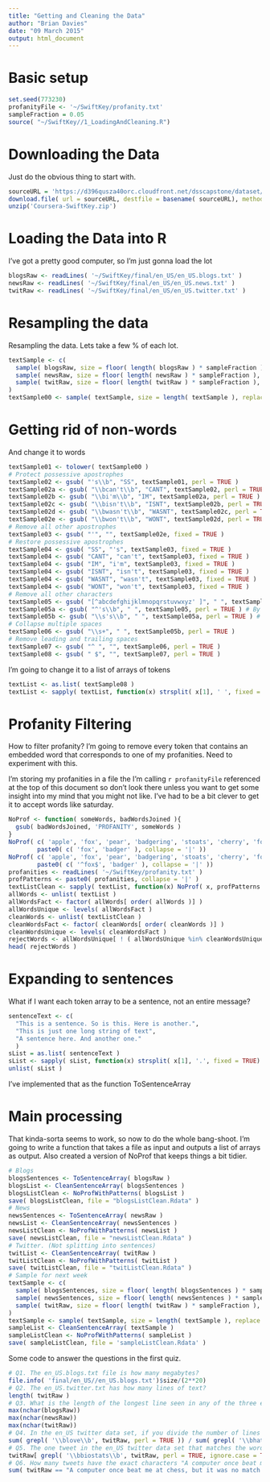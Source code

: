 ```yaml
---
title: "Getting and Cleaning the Data"
author: "Brian Davies"
date: "09 March 2015"
output: html_document
---
```


# Basic setup

```r
set.seed(773230)
profanityFile <- '~/SwiftKey/profanity.txt'
sampleFraction = 0.05
source( "~/SwiftKey//1_LoadingAndCleaning.R")
```

# Downloading the Data

Just do the obvious thing to start with.

```r
sourceURL = 'https://d396qusza40orc.cloudfront.net/dsscapstone/dataset/Coursera-SwiftKey.zip'
download.file( url = sourceURL, destfile = basename( sourceURL), method = 'curl' )
unzip('Coursera-SwiftKey.zip')
```

# Loading the Data into R

I've got a pretty good computer, so I'm just gonna load the lot

```r
blogsRaw <- readLines( '~/SwiftKey/final/en_US/en_US.blogs.txt' )
newsRaw <- readLines( '~/SwiftKey/final/en_US/en_US.news.txt' )
twitRaw <- readLines( '~/SwiftKey/final/en_US/en_US.twitter.txt' )
```

# Resampling the data

Resampling the data. Lets take a few % of each lot.

```r
textSample <- c(
  sample( blogsRaw, size = floor( length( blogsRaw ) * sampleFraction ), replace = FALSE ),
  sample( newsRaw, size = floor( length( newsRaw ) * sampleFraction ), replace = FALSE ),
  sample( twitRaw, size = floor( length( twitRaw ) * sampleFraction ), replace = FALSE )
)
textSample00 <- sample( textSample, size = length( textSample ), replace = FALSE )
```

# Getting rid of non-words

And change it to words

```r
textSample01 <- tolower( textSample00 )
# Protect possessive apostrophes
textSample02 <- gsub( "'s\\b", "SS", textSample01, perl = TRUE )
textSample02a <- gsub( "\\bcan't\\b", "CANT", textSample02, perl = TRUE )
textSample02b <- gsub( "\\bi'm\\b", "IM", textSample02a, perl = TRUE )
textSample02c <- gsub( "\\bisn't\\b", "ISNT", textSample02b, perl = TRUE )
textSample02d <- gsub( "\\bwasn't\\b", "WASNT", textSample02c, perl = TRUE )
textSample02e <- gsub( "\\bwon't\\b", "WONT", textSample02d, perl = TRUE )
# Remove all other apostrophes
textSample03 <- gsub( "'", "", textSample02e, fixed = TRUE )
# Restore possessive apostrophes
textSample04 <- gsub( "SS", "'s", textSample03, fixed = TRUE )
textSample04 <- gsub( "CANT", "can't", textSample03, fixed = TRUE )
textSample04 <- gsub( "IM", "i'm", textSample03, fixed = TRUE )
textSample04 <- gsub( "ISNT", "isn't", textSample03, fixed = TRUE )
textSample04 <- gsub( "WASNT", "wasn't", textSample03, fixed = TRUE )
textSample04 <- gsub( "WONT", "won't", textSample03, fixed = TRUE )
# Remove all other characters
textSample05 <- gsub( "[^abcdefghijklmnopqrstuvwxyz' ]", " ", textSample04, perl = TRUE )
textSample05a <- gsub( "^'s\\b", " ", textSample05, perl = TRUE ) # By itself for some reason
textSample05b <- gsub( "\\s's\\b", " ", textSample05a, perl = TRUE ) # By itself for some reason
# Collapse multiple spaces
textSample06 <- gsub( "\\s+", " ", textSample05b, perl = TRUE )
# Remove leading and trailing spaces
textSample07 <- gsub( "^ ", "", textSample06, perl = TRUE )
textSample08 <- gsub( " $", "", textSample07, perl = TRUE )
```

I'm going to change it to a list of arrays of tokens

```r
textList <- as.list( textSample08 )
textList <- sapply( textList, function(x) strsplit( x[1], ' ', fixed = TRUE ) )
```

# Profanity Filtering

How to filter profanity? I'm going to remove every token that contains an embedded word that corresponds
to one of my profanities. Need to experiment with this.

I'm storing my profanities in a file the I'm calling `r profanityFile` referenced
at the top of this document so don't look there unless you want
to get some insight into my mind that you might not like. I've had to be a bit clever
to get it to accept words like saturday.

```r
NoProf <- function( someWords, badWordsJoined ){
  gsub( badWordsJoined, 'PROFANITY', someWords )
}
NoProf( c( 'apple', 'fox', 'pear', 'badgering', 'stoats', 'cherry', 'foxy', 'arcticfox' ),
        paste0( c( 'fox', 'badger' ), collapse = '|' ))
NoProf( c( 'apple', 'fox', 'pear', 'badgering', 'stoats', 'cherry', 'foxy', 'arcticfox' ),
        paste0( c( '^fox$', 'badger' ), collapse = '|' ))
profanities <- readLines( '~/SwiftKey/profanity.txt' )
profPatterns <- paste0( profanities, collapse = '|' )
textListClean <- sapply( textList, function(x) NoProf( x, profPatterns ) )
allWords <- unlist( textList )
allWordsFact <- factor( allWords[ order( allWords )] )
allWordsUnique <- levels( allWordsFact )
cleanWords <- unlist( textListClean )
cleanWordsFact <- factor( cleanWords[ order( cleanWords )] )
cleanWordsUnique <- levels( cleanWordsFact )
rejectWords <- allWordsUnique[ ! ( allWordsUnique %in% cleanWordsUnique ) ]
head( rejectWords )
```

# Expanding to sentences

What if I want each token array to be a sentence, not an entire message?

```r
sentenceText <- c(
  "This is a sentence. So is this. Here is another.",
  "This is just one long string of text",
  "A sentence here. And another one."
  )
sList = as.list( sentenceText )
sList <- sapply( sList, function(x) strsplit( x[1], '.', fixed = TRUE) )
unlist( sList )
```

I've implemented that as the function ToSentenceArray

# Main processing

That kinda-sorta seems to work, so now to do the whole bang-shoot.
I'm going to write a function that takes a file as input and outputs
a list of arrays as output. Also created a version of NoProf that
keeps things a bit tidier.

```r
# Blogs
blogsSentences <- ToSentenceArray( blogsRaw )
blogsList <- CleanSentenceArray( blogsSentences )
blogsListClean <- NoProfWithPatterns( blogsList )
save( blogsListClean, file = "blogsListClean.Rdata" )
# News
newsSentences <- ToSentenceArray( newsRaw )
newsList <- CleanSentenceArray( newsSentences )
newsListClean <- NoProfWithPatterns( newsList )
save( newsListClean, file = "newsListClean.Rdata" )
# Twitter. (Not splitting into sentences)
twitList <- CleanSentenceArray( twitRaw )
twitListClean <- NoProfWithPatterns( twitList )
save( twitListClean, file = "twitListClean.Rdata" )
# Sample for next week
textSample <- c(
  sample( blogsSentences, size = floor( length( blogsSentences ) * sampleFraction ), replace = FALSE ),
  sample( newsSentences, size = floor( length( newsSentences ) * sampleFraction ), replace = FALSE ),
  sample( twitRaw, size = floor( length( twitRaw ) * sampleFraction ), replace = FALSE )
)
textSample <- sample( textSample, size = length( textSample ), replace = FALSE )
sampleList <- CleanSentenceArray( textSample )
sampleListClean <- NoProfWithPatterns( sampleList )
save( sampleListClean, file = 'sampleListClean.Rdata' )
```

Some code to answer the questions in the first quiz.

```r
# Q1. The en_US.blogs.txt file is how many megabytes?
file.info( 'final/en_US//en_US.blogs.txt')$size/(2**20)
# Q2. The en_US.twitter.txt has how many lines of text?
length( twitRaw )
# Q3. What is the length of the longest line seen in any of the three en_US data sets?
max(nchar(blogsRaw))
max(nchar(newsRaw))
max(nchar(twitRaw))
# Q4. In the en_US twitter data set, if you divide the number of lines where the word "love" (all lowercase) occurs by the number of lines the word "hate" (all lowercase) occurs, about what do you get?
sum( grepl( '\\blove\\b', twitRaw, perl = TRUE )) / sum( grepl( '\\bhate\\b', twitRaw, perl = TRUE ))
# Q5. The one tweet in the en_US twitter data set that matches the word "biostats" says what?
twitRaw[ grepl( '\\bbiostats\\b', twitRaw, perl = TRUE, ignore.case = TRUE ) ]
# Q6. How many tweets have the exact characters "A computer once beat me at chess, but it was no match for me at kickboxing". (I.e. the line matches those characters exactly.)
sum( twitRaw == "A computer once beat me at chess, but it was no match for me at kickboxing" )
```

